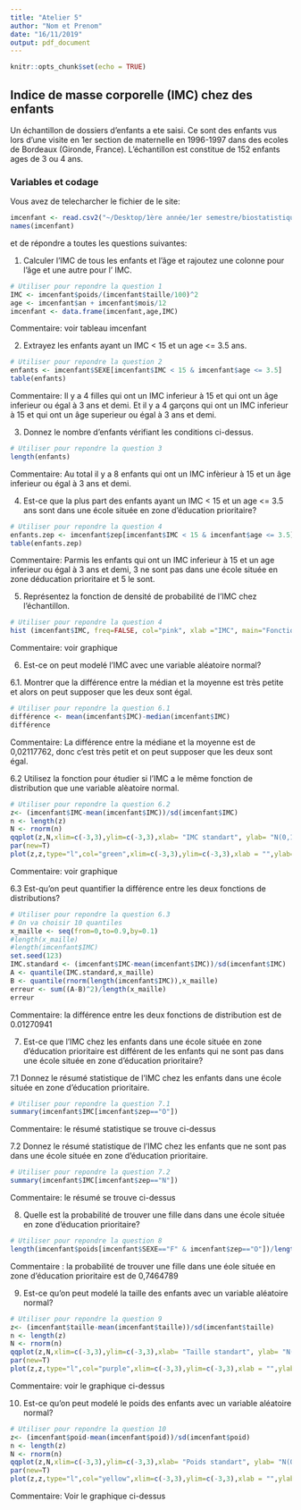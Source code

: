 ```yaml
---
title: "Atelier 5"
author: "Nom et Prenom"
date: "16/11/2019"
output: pdf_document
---
```


```r
knitr::opts_chunk$set(echo = TRUE)
```

## Indice de masse corporelle (IMC) chez des enfants

Un échantillon de dossiers d'enfants a ete saisi. Ce sont des enfants vus lors
d'une visite en 1er section de maternelle en 1996-1997 dans des ecoles de 
Bordeaux (Gironde, France). L’échantillon est constitue de 152 enfants ages de 3
ou 4 ans. 

### Variables et codage

\begin{tabular}{|l|c|c|}
\hline
Description & Unite ou Codage & Variable \\
\hline
Sexe & \texttt{F} pour fille ; \texttt{G} pour garcon & \texttt{SEXE} \\
\hline
Ecole située en zone d'education prioritaire & \texttt{O} pour oui; \texttt{N} pour non & \texttt{zep} \\
\hline
Poids & \texttt{Kg} (arrondi à 100g près) & \texttt{poids} \\
\hline
Âge à la date de la visite & Années & \texttt{an} \\
\hline
Âge à la date de la visite & Mois & \texttt{mois} \\
\hline
Taille & Cm  (arrondi à 0.5cm près) & \texttt{taille} \\
\hline
\end{tabular}

Vous avez de telecharcher le fichier \texttt{imcenfant.csv} de le site:

\url{https://github.com/afalco/Atelier5/}



```r
imcenfant <- read.csv2("~/Desktop/1ère année/1er semestre/biostatistique et méthode scientifique/biostatistique/ateliers/Atelier5-master/imcenfant.csv")
names(imcenfant)
```

et de répondre a toutes les questions suivantes:


 1. Calculer l'IMC de tous les enfants et l'âge et rajoutez une colonne pour l'âge et une autre pour l' IMC.
 
```r
# Utiliser pour repondre la question 1
IMC <- imcenfant$poids/(imcenfant$taille/100)^2
age <- imcenfant$an + imcenfant$mois/12
imcenfant <- data.frame(imcenfant,age,IMC)
```

Commentaire: voir tableau imcenfant

 2. Extrayez les enfants ayant un IMC < 15 et un age <= 3.5 ans.
 
```r
# Utiliser pour repondre la question 2
enfants <- imcenfant$SEXE[imcenfant$IMC < 15 & imcenfant$age <= 3.5]
table(enfants)
```

Commentaire: Il y a 4 filles qui ont un IMC inferieur à 15 et qui ont un âge inferieur ou égal à 3 ans et demi. Et il y a 4 garçons qui ont un IMC inferieur à 15 et qui ont un âge superieur ou égal à 3 ans et demi. 

 3. Donnez le nombre d'enfants vérifiant les conditions ci-dessus.
 
```r
# Utiliser pour repondre la question 3
length(enfants)
```
 
Commentaire: Au total il y a 8 enfants qui ont un IMC infèrieur à 15 et un âge inferieur ou égal à 3 ans et demi. 

 4. Est-ce que la plus part des enfants ayant un IMC < 15 et un age <= 3.5 ans sont dans une école située en zone d’éducation prioritaire?
 
```r
# Utiliser pour repondre la question 4
enfants.zep <- imcenfant$zep[imcenfant$IMC < 15 & imcenfant$age <= 3.5]
table(enfants.zep)
```
 
 Commentaire: Parmis les enfants qui ont un IMC inferieur à 15 et un age inferieur ou égal à 3 ans et demi, 3 ne sont pas dans une école située en zone déducation prioritaire et 5 le sont.  

 5. Représentez la fonction de densité de probabilité de l'IMC chez l'échantillon.
 
```r
# Utiliser pour repondre la question 4
hist (imcenfant$IMC, freq=FALSE, col="pink", xlab ="IMC", main="Fonction densité de probalité de l'IMC")
```
 
 Commentaire: voir graphique 


  6. Est-ce on peut modelé l'IMC avec une variable aléatoire normal?

6.1. Montrer que la différence entre la médian et la moyenne est très petite et alors on peut supposer que les deux sont égal.  
    
```r
# Utiliser pour repondre la question 6.1
différence <- mean(imcenfant$IMC)-median(imcenfant$IMC)
différence
```
 
Commentaire: La différence entre la médiane et la moyenne est de 0,02117762, donc c'est très petit et on peut supposer que les deux sont égal. 


6.2 Utilisez la fonction \texttt{qqplot()} pour étudier si l'IMC a le même fonction de distribution que une variable alèatoire normal. 
  
```r
# Utiliser pour repondre la question 6.2
z<- (imcenfant$IMC-mean(imcenfant$IMC))/sd(imcenfant$IMC)
n <- length(z)
N <- rnorm(n)
qqplot(z,N,xlim=c(-3,3),ylim=c(-3,3),xlab= "IMC standart", ylab= "N(0,1)")
par(new=T)
plot(z,z,type="l",col="green",xlim=c(-3,3),ylim=c(-3,3),xlab = "",ylab="")
```
  
Commentaire: voir graphique 
  
6.3 Est-qu'on peut quantifier la différence entre les deux fonctions de distributions?
  
```r
# Utiliser pour repondre la question 6.3
# On va choisir 10 quantiles
x_maille <- seq(from=0,to=0.9,by=0.1)
#length(x_maille)
#length(imcenfant$IMC)
set.seed(123)
IMC.standard <- (imcenfant$IMC-mean(imcenfant$IMC))/sd(imcenfant$IMC)
A <- quantile(IMC.standard,x_maille)
B <- quantile(rnorm(length(imcenfant$IMC)),x_maille)
erreur <- sum((A-B)^2)/length(x_maille)
erreur
```
Commentaire: la différence entre les deux fonctions de distribution est de 0.01270941 

 
 7. Est-ce que l'IMC chez les enfants dans une école située en zone d’éducation prioritaire est différent de les enfants qui ne sont pas dans une école située en zone d’éducation prioritaire?
 
7.1 Donnez le résumé statistique de l'IMC chez les enfants dans une école située en zone d’éducation prioritaire.

```r
# Utiliser pour repondre la question 7.1
summary(imcenfant$IMC[imcenfant$zep=="O"])
```

Commentaire: le résumé statistique se trouve ci-dessus
 
7.2 Donnez le résumé statistique de l'IMC chez les enfants que ne sont pas dans une école située en zone d’éducation prioritaire. 

```r
# Utiliser pour repondre la question 7.2
summary(imcenfant$IMC[imcenfant$zep=="N"])
```
 
 Commentaire: le résumé se trouve ci-dessus


  8. Quelle est la probabilité de trouver une fille dans dans une école située en zone d’éducation prioritaire?
  
```r
# Utiliser pour repondre la question 8
length(imcenfant$poids[imcenfant$SEXE=="F" & imcenfant$zep=="O"])/length(imcenfant$taille[imcenfant$SEXE=="F"])
```
 Commentaire : la probabilité de trouver une fille dans une éole située en zone d'éducation prioritaire est de 0,7464789
 
  9. Est-ce qu'on peut modelé la taille des enfants avec un variable aléatoire normal?
  
```r
# Utiliser pour repondre la question 9
z<- (imcenfant$taille-mean(imcenfant$taille))/sd(imcenfant$taille)
n <- length(z)
N <- rnorm(n)
qqplot(z,N,xlim=c(-3,3),ylim=c(-3,3),xlab= "Taille standart", ylab= "N(0,1)")
par(new=T)
plot(z,z,type="l",col="purple",xlim=c(-3,3),ylim=c(-3,3),xlab = "",ylab="")
```
  
  Commentaire: voir le graphique ci-dessus 
  
  10. Est-ce qu'on peut modelé le poids des enfants avec un variable aléatoire normal?

```r
# Utiliser pour repondre la question 10
z<- (imcenfant$poid-mean(imcenfant$poid))/sd(imcenfant$poid)
n <- length(z)
N <- rnorm(n)
qqplot(z,N,xlim=c(-3,3),ylim=c(-3,3),xlab= "Poids standart", ylab= "N(0,1)")
par(new=T)
plot(z,z,type="l",col="yellow",xlim=c(-3,3),ylim=c(-3,3),xlab = "",ylab="")
```

  Commentaire: Voir le graphique ci-dessus